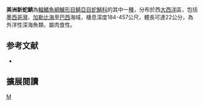 {{Speciesbox 
| genus = Neoepinnula
| species = americana
| status = NE
| status_system = IUCN3.1
| authority = [[Grey|Grey]], 1953
| synonyms = *''Epinnula orientalis americana''<br /><small>Grey, 1953</small>
}}
'''美洲新蛇鯖'''為[[輻鰭魚綱|輻鰭魚綱]][[鱸形目|鱸形目]][[鯖亞目|鯖亞目]][[蛇鯖科|蛇鯖科]]的其中一[[種|種]]，分布於西[[大西洋|大西洋]]區，包括[[墨西哥灣|墨西哥灣]]、[[加勒比海|加勒比海]]至[[巴西|巴西]]海域，棲息深度184-457公尺，體長可達22公分，為外洋性深海魚類，屬肉食性。

== 参考文献 ==
{{reflist}}
*{{FishBase_species|genus=Neoepinnula|species=americana|year=2012|month=7}}

== 擴展閱讀 == 
{{refbegin}}
{{wikispecies-inline|Neoepinnula americana|美洲新蛇鯖}}
{{refend}}
{{Taxonbar|from=Q1915176}}

[[Category:新蛇鯖屬|M]]


{{鱸形目小作品}}